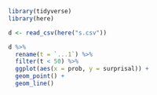 ```r
library(tidyverse)
library(here)

d <- read_csv(here("s.csv"))
```

```r
d %>% 
  rename(t = `...1`) %>% 
  filter(t < 50) %>% 
  ggplot(aes(x = prob, y = surprisal)) + 
  geom_point() + 
  geom_line() 
```

